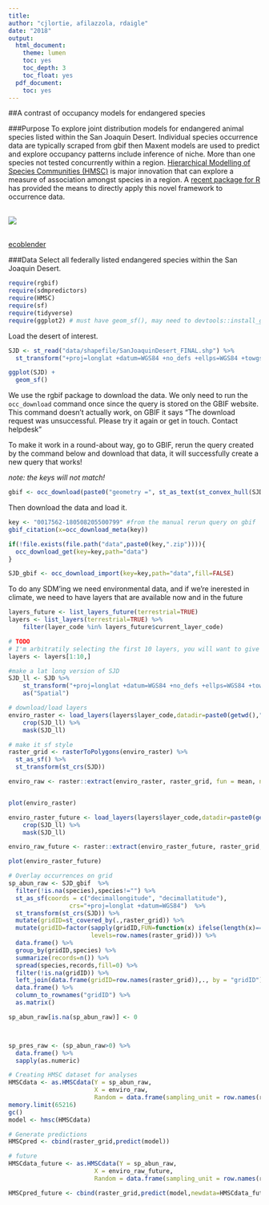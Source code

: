 ```yaml
---
title:
author: "cjlortie, afilazzola, rdaigle"
date: "2018"
output:
  html_document:
    theme: lumen
    toc: yes
    toc_depth: 3
    toc_float: yes
  pdf_document:
    toc: yes
---
```

##A contrast of occupancy models for endangered species
<br>

###Purpose
To explore joint distribution models for endangered animal species listed within the San Joaquin Desert. Individual species occurrence data are typically scraped from gbif then Maxent models are used to predict and explore occupancy patterns include inference of niche. More than one species not tested concurrently within a region. [Hierarchical Modelling of Species Communities (HMSC)](https://onlinelibrary.wiley.com/doi/full/10.1111/ele.12757) is major innovation that can explore a measure of association amongst species in a region. A [recent package for R](https://github.com/guiblanchet/HMSC) has provided the means to directly apply this novel framework to occurrence data.


<br>
![](./model.jpg)

<br>
[ecoblender](http://ecoblender.org)
<br>

###Data
Select all federally listed endangered species within the San Joaquin Desert.

```r
require(rgbif)
require(sdmpredictors)
require(HMSC)
require(sf)
require(tidyverse)
require(ggplot2) # must have geom_sf(), may need to devtools::install_github("tidyverse/ggplot2") 
```

Load the desert of interest.

```r
SJD <- st_read("data/shapefile/SanJoaquinDesert_FINAL.shp") %>% 
  st_transform("+proj=longlat +datum=WGS84 +no_defs +ellps=WGS84 +towgs84=0,0,0")

ggplot(SJD) +
  geom_sf()
```
We use the rgbif package to download the data. We only need to run the `occ_download` command once since the query is stored on the GBIF website. This command doesn't actually work, on GBIF it says "The download request was unsuccessful. Please try it again or get in touch. Contact helpdesk"

To make it work in a round-about way, go to GBIF, rerun the query created by the command below and download that data, it will successfully create a new query that works!

*note: the keys will not match!*


```r
gbif <- occ_download(paste0("geometry =", st_as_text(st_convex_hull(SJD$geometry))),user =gbif_user,pwd = gbif_pwd,email = gbif_email)
```

Then download the data and load it.

```r
key <- "0017562-180508205500799" #from the manual rerun query on gbif
gbif_citation(x=occ_download_meta(key))

if(!file.exists(file.path("data",paste0(key,".zip")))){
  occ_download_get(key=key,path="data")
}

SJD_gbif <- occ_download_import(key=key,path="data",fill=FALSE)


```
To do any SDM'ing we need environmental data, and if we're inerested in climate, we need to have layers that are available now and in the future

```r
layers_future <- list_layers_future(terrestrial=TRUE) 
layers <- list_layers(terrestrial=TRUE) %>% 
    filter(layer_code %in% layers_future$current_layer_code)

# TODO
# I'm arbitratily selecting the first 10 layers, you will want to give this more though (e.g. ipcc scenarions, more important variables, etc)
layers <- layers[1:10,]

#make a lat long version of SJD
SJD_ll <- SJD %>%
    st_transform("+proj=longlat +datum=WGS84 +no_defs +ellps=WGS84 +towgs84=0,0,0") %>%
    as("Spatial")

# download/load layers
enviro_raster <- load_layers(layers$layer_code,datadir=paste0(getwd(),"/data/SDM/")) %>% 
    crop(SJD_ll) %>% 
    mask(SJD_ll)

# make it sf style
raster_grid <- rasterToPolygons(enviro_raster) %>%
  st_as_sf() %>%
  st_transform(st_crs(SJD))

enviro_raw <- raster::extract(enviro_raster, raster_grid, fun = mean, na.rm = T)


plot(enviro_raster)
```



```r

enviro_raster_future <- load_layers(layers$layer_code,datadir=paste0(getwd(),"/data/SDM/")) %>% 
    crop(SJD_ll) %>% 
    mask(SJD_ll)

enviro_raw_future <- raster::extract(enviro_raster_future, raster_grid, fun = mean, na.rm = T)

plot(enviro_raster_future)

```

```r

# Overlay occurrences on grid
sp_abun_raw <- SJD_gbif  %>%
  filter(!is.na(species),species!="") %>%
  st_as_sf(coords = c("decimallongitude", "decimallatitude"),
                 crs="+proj=longlat +datum=WGS84")  %>%
  st_transform(st_crs(SJD)) %>% 
  mutate(gridID=st_covered_by(.,raster_grid)) %>%
  mutate(gridID=factor(sapply(gridID,FUN=function(x) ifelse(length(x)==0,NA,x[[1]])),
                       levels=row.names(raster_grid))) %>% 
  data.frame() %>% 
  group_by(gridID,species) %>%
  summarize(records=n()) %>%
  spread(species,records,fill=0) %>% 
  filter(!is.na(gridID)) %>% 
  left_join(data.frame(gridID=row.names(raster_grid)),., by = "gridID") %>%
  data.frame() %>% 
  column_to_rownames("gridID") %>% 
  as.matrix()

sp_abun_raw[is.na(sp_abun_raw)] <- 0    



sp_pres_raw <- (sp_abun_raw>0) %>%
  data.frame() %>%
  sapply(as.numeric)
```


```r
# Creating HMSC dataset for analyses
HMSCdata <- as.HMSCdata(Y = sp_abun_raw,
                        X = enviro_raw,
                        Random = data.frame(sampling_unit = row.names(raster_grid)))
memory.limit(65216)
gc()
model <- hmsc(HMSCdata)
```

```r
# Generate predictions
HMSCpred <- cbind(raster_grid,predict(model))

# future
HMSCdata_future <- as.HMSCdata(Y = sp_abun_raw,
                        X = enviro_raw_future,
                        Random = data.frame(sampling_unit = row.names(raster_grid)))

HMSCpred_future <- cbind(raster_grid,predict(model,newdata=HMSCdata_future))
```

